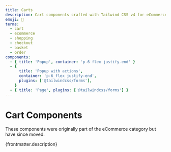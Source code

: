 ```yaml
---
title: Carts
description: Cart components crafted with Tailwind CSS v4 for eCommerce and online stores. These responsive, accessible shopping cart UIs are fully customizable and optimized for seamless checkout experiences, mobile usability, and SEO best practices.
emoji: 🛒
terms:
  - cart
  - ecommerce
  - shopping
  - checkout
  - basket
  - order
components:
  - { title: 'Popup', container: 'p-6 flex justify-end' }
  - {
      title: 'Popup with actions',
      container: 'p-6 flex justify-end',
      plugins: ['@tailwindcss/forms'],
    }
  - { title: 'Page', plugins: ['@tailwindcss/forms'] }
---
```


# Cart Components

<div class="max-w-prose text-pretty">
  These components were originally part of the eCommerce category but have since moved.
</div>

<p>{frontmatter.description}</p>

<CollectionList componentsData={componentsData} />

